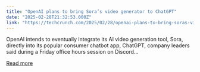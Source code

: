 ```yaml
---
title: "OpenAI plans to bring Sora’s video generator to ChatGPT"
date: "2025-02-28T21:32:53.000Z"
link: "https://techcrunch.com/2025/02/28/openai-plans-to-bring-soras-video-generator-to-chatgpt/"
---
```


OpenAI intends to eventually integrate its AI video generation tool, Sora, directly into its popular consumer chatbot app, ChatGPT, company leaders said during a Friday office hours session on Discord...

[Read more](https://techcrunch.com/2025/02/28/openai-plans-to-bring-soras-video-generator-to-chatgpt/)
